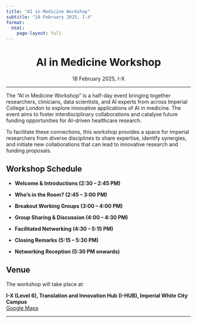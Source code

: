```yaml
---
title: "AI in Medicine Workshop"
subtitle: "18 February 2025, I-X"
format:
  html:
    page-layout: full
---
```



<div style="text-align: center;">
  <h1>AI in Medicine Workshop</h1>
  <p class="subtitle lead">18 February 2025, I-X</p>
</div>

--- 

The "AI in Medicine Workshop" is a half-day event bringing together researchers, clinicians, data scientists, and AI experts from across Imperial College London to explore innovative applications of AI in medicine. The event aims to foster interdisciplinary collaborations and catalyse future funding opportunities for AI-driven healthcare research.

To facilitate these connections, this workshop provides a space for Imperial researchers from diverse disciplines to share expertise, identify synergies, and initiate new collaborations that can lead to innovative research and funding proposals.

## Workshop Schedule

- **Welcome & Introductions (2:30 – 2:45 PM)**  

- **Who’s in the Room? (2:45 – 3:00 PM)**  

- **Breakout Working Groups (3:00 – 4:00 PM)**  

- **Group Sharing & Discussion (4:00 – 4:30 PM)**  

- **Facilitated Networking (4:30 – 5:15 PM)**  

- **Closing Remarks (5:15 – 5:30 PM)**  

- **Networking Reception (5:30 PM onwards)**  

## Venue

The workshop will take place at:

**I-X (Level 6), Translation and Innovation Hub (I-HUB), Imperial White City Campus**  
[Google Maps](https://maps.app.goo.gl/zESc6iByAM7MNxZU7)

---

